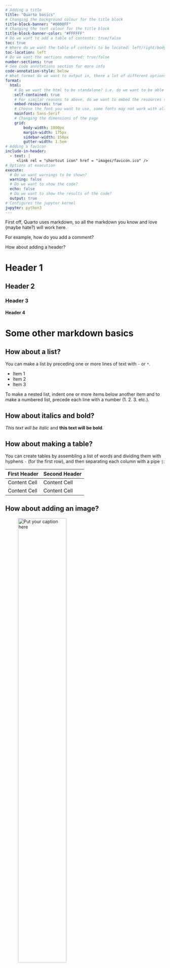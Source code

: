 ```yaml
---
# Adding a title
title: "Quarto basics"
# Changing the background colour for the title block
title-block-banner: "#0000FF"
# Changing the text colour for the title block
title-block-banner-color: "#FFFFFF"
# Do we want to add a table of contents: true/false
toc: true
# Where do we want the table of contents to be located: left/right/body
toc-location: left
# Do we want the sections numbered: true/false
number-sections: true
# See code annotations section for more info
code-annotation-style: below
# What format do we want to output in, there a lot of different options depending on what you are try to do. See https://quarto.org/docs/output-formats/all-formats.html for more info
format:
  html:
    # Do we want the html to be standalone? i.e. do we want to be able to send it to someone and they can open it in their browser without having to download anything else. Note: this will obviously make the file size larger and limits functionality for more complex interactive outputs. 
    self-contained: true
    # For similar reasons to above, do we want to embed the resources so it can be standalone?
    embed-resources: true
    # Choose the font you want to use, some fonts may not work with all browsers, e.g. Averta doesn't work with Safari
    mainfont: Sans-Serif
    # Changing the dimensions of the page
    grid:
        body-width: 1000px
        margin-width: 175px
        sidebar-width: 150px
        gutter-width: 1.5em
# Adding a favicon
include-in-header:
  - text: |
     <link rel = "shortcut icon" href = "images/favicon.ico" />
# Options at execution     
execute:
  # Do we want warnings to be shown?
  warning: false
  # Do we want to show the code?
  echo: false
  # Do we want to show the results of the code?
  output: true
# Configures the jupyter kernel
jupyter: python3
---
```

First off, Quarto uses markdown, so all the markdown you know and love (maybe hate?) will work here. 

For example, how do you add a comment? 
<!-- test test :) -->

How about adding a header?

# Header 1
## Header 2
### Header 3
#### Header 4

# Some other markdown basics
## How about a list?

You can make a list by preceding one or more lines of text with `-` or `*`.

- Item 1
- Item 2
- Item 3

To make a nested list, indent one or more items below another item and to make a numbered list, precede each line with a number (1. 2. 3. etc.).

## How about italics and bold?

*This text will be italic* and **this text will be bold**.

## How about making a table?

You can create tables by assembling a list of words and dividing them with hyphens `-` (for the first row), and then separating each column with a pipe `|`:

| First Header  | Second Header |
| ------------- | ------------- |
| Content Cell  | Content Cell  |
| Content Cell  | Content Cell  |


## How about adding an image?
![Put your caption here](images/nesta_logo.png){width=60%}

## What happens if you think you want to add some maths?

$$
\begin{aligned}
\frac{1}{2} \times \frac{3}{4} = \frac{3}{8}
\end{aligned}
$$

## How about adding a link?

[This is a link](https://www.nesta.org.uk/).

## How about adding a footnote?

This is a sentence with a footnote. [^1]

[^1]: This is the footnote.

## How about putting stuff in the margins?

You can put stuff in the margin on the right by using the following code chunk with three : and {.column-margin}.

::: {.column-margin}
This is some text in the margin.
:::


# Now onto some of the more fun stuff

## Code blocks
How do we go about adding code? This is super easy! 

It allows python, R, Julia and html. I'm just going to put in python and html, but feel free to try out the others. See the [docs](https://quarto.org/docs/computations/python.html) for more info (you may need to change the kernel in the yaml header).

### Python
You can add in python code by adding the following code chunk with three ` and {python}. For example, let's say you want to create a bar chart using altair. You could do the following  

```python
import altair as alt
import pandas as pd

# Data generation
x = [1, 2, 3, 4, 5]
y = [3, 5, 1, 7, 2]

# Dataframe creation
df = pd.DataFrame({'x': x, 'y': y})

# Chart creation
chart = alt.Chart(df).mark_bar(size=50).encode(
    x=alt.X('x', title='X'),
    y=alt.Y('y', title='Y'),
    color=alt.value("#0000FF"),
    tooltip=[alt.Tooltip('x',title='X'), alt.Tooltip('y',title='Y')]
).properties(
    width=300,
    height=200
)

# You need to render it to html
alt.renderers.enable("html")
chart
```

### HTML
Say you look at the table above, and go yuck! I want to make it look nicer. You can do this easily by adding some html code. If you don't want to write the code yourself you could use this [html table generator](https://tablesgenerator.com/html_tables#) to create a table and then copy and paste the code into the code chunk below. 

```{=html}
<style type="text/css">
.tg  {border-collapse:collapse;border-spacing:0;}
.tg td{border-color:black;border-style:solid;border-width:1px;font-family:Arial, sans-serif;font-size:14px;
  overflow:hidden;padding:10px 5px;word-break:normal;}
.tg th{border-color:black;border-style:solid;border-width:1px;font-family:Arial, sans-serif;font-size:14px;
  font-weight:normal;overflow:hidden;padding:10px 5px;word-break:normal;}
.tg .tg-v3yz{background-color:#34cdf9;border-color:#000000;text-align:left;vertical-align:top}
.tg .tg-sp3f{background-color:#9a0000;border-color:#680100;color:#efefef;text-align:left;vertical-align:top}
.tg .tg-0lax{text-align:left;vertical-align:top}
</style>
<table class="tg">
<thead>
  <tr>
    <th class="tg-sp3f">Nicer table</th>
    <th class="tg-sp3f">Column</th>
    <th class="tg-sp3f">Another column</th>
  </tr>
</thead>
<tbody>
  <tr>
    <td class="tg-0lax">Row</td>
    <td class="tg-v3yz">1</td>
    <td class="tg-0lax">2</td>
  </tr>
  <tr>
    <td class="tg-0lax">Another row</td>
    <td class="tg-0lax">3</td>
    <td class="tg-v3yz">4</td>
  </tr>
</tbody>
</table>
```
## Hiding and showing code
We have set the default to hide the code, but you can change this by changing the `echo` option in the yaml header to `true`. Which will show the code for all the code chunks.

However, if you wanted to show the code for specific code chunks, you can do this by adding `# | echo: True` to the top of the code chunk. For example, if you wanted to show the code for the data generation and dataframe creation, but not the chart, you could do the following:
```python
# | echo: True
# Data generation
x = [1, 2, 3, 4, 5]
y = [3, 5, 1, 7, 2]

# Dataframe creation
df = pd.DataFrame({'x': x, 'y': y})
```

```python
# Chart creation
chart = alt.Chart(df).mark_bar(size=50).encode(
    x=alt.X('x', title='X'),
    y=alt.Y('y', title='Y'),
    color=alt.value("#0000FF"),
    tooltip=[alt.Tooltip('x',title='X'), alt.Tooltip('y',title='Y')]
).properties(
    width=300,
    height=200
)

# You need to render it to html
alt.renderers.enable("html")
chart
```

## Code annotations
You can set up code annotations by using `<1>`, `<2>`, etc in the code chunk. Then create a list just below the code chunk with the annotations. For example, if you wanted to annotate the data generation and dataframe creation, you could do the following:
```python
# | echo: True
# Data generation
x = [1, 2, 3, 4, 5] # <1>
y = [3, 5, 1, 7, 2] # <1>

# Dataframe creation
df = pd.DataFrame({'x': x, 'y': y}) # <2>
```
1. Data generation
2. Dataframe creation

There are three different annotation styles you can set; below, hover and select. You can set the style by changing `below` to one of the other options in `code-annotation-style` to the yaml header.

## Callout blocks
There are five different types of callouts; 
`note`, `warning`, `important`, `tip`, and `caution`. You can add them by using the following code chunk with three 
: and the type of callout you want. For example, 

::: {.callout-tip}
This is an example of a tip callout. Swap tip for note, warning, important, or caution to see the other types.
:::

# Other cool things

* [Diagrams](https://quarto.org/docs/authoring/diagrams.html)
* [Citations, bibliographies and references](https://quarto.org/docs/authoring/front-matter.html)
* [Changing the layout throughout the different sections](https://quarto.org/docs/authoring/article-layout.html)

There are a lot of other cool things you can do with quarto, especially if you are willing to host it! You can get a lot more interactivity and functionality. See the [docs](https://quarto.org/docs/guide) for more info.
